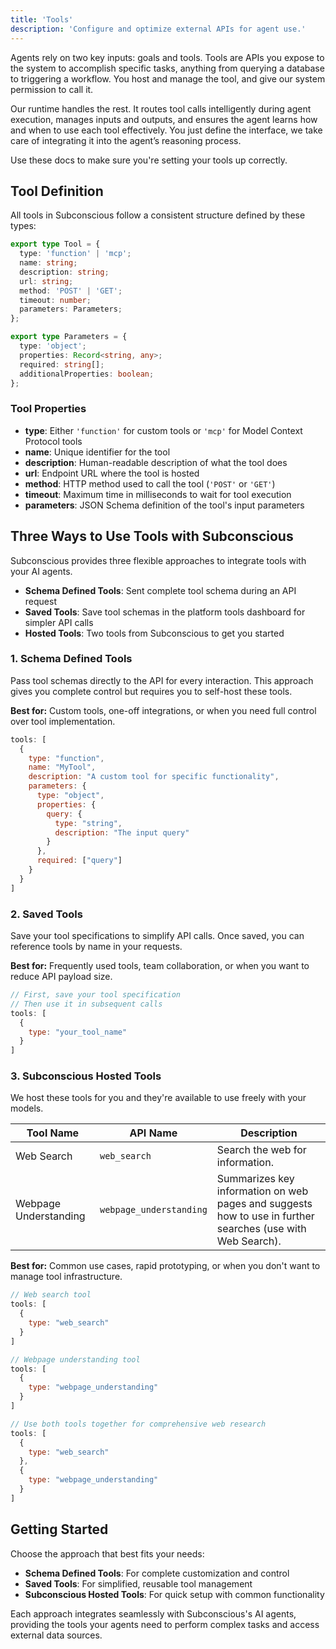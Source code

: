```yaml
---
title: 'Tools'
description: 'Configure and optimize external APIs for agent use.'
---
```


Agents rely on two key inputs: goals and tools. Tools are APIs you expose to the system to accomplish specific tasks, anything from querying a database to triggering a workflow. You host and manage the tool, and give our system permission to call it.

Our runtime handles the rest. It routes tool calls intelligently during agent execution, manages inputs and outputs, and ensures the agent learns how and when to use each tool effectively. You just define the interface, we take care of integrating it into the agent’s reasoning process.

Use these docs to make sure you're setting your tools up correctly.

## Tool Definition

All tools in Subconscious follow a consistent structure defined by these types:

```typescript
export type Tool = {
  type: 'function' | 'mcp';
  name: string;
  description: string;
  url: string;
  method: 'POST' | 'GET';
  timeout: number;
  parameters: Parameters;
};

export type Parameters = {
  type: 'object';
  properties: Record<string, any>;
  required: string[];
  additionalProperties: boolean;
};
```

### Tool Properties

- **type**: Either `'function'` for custom tools or `'mcp'` for Model Context Protocol tools
- **name**: Unique identifier for the tool
- **description**: Human-readable description of what the tool does
- **url**: Endpoint URL where the tool is hosted
- **method**: HTTP method used to call the tool (`'POST'` or `'GET'`)
- **timeout**: Maximum time in milliseconds to wait for tool execution
- **parameters**: JSON Schema definition of the tool's input parameters

## Three Ways to Use Tools with Subconscious

Subconscious provides three flexible approaches to integrate tools with your AI agents.

- **Schema Defined Tools**: Sent complete tool schema during an API request
- **Saved Tools**: Save tool schemas in the platform tools dashboard for simpler API calls
- **Hosted Tools**: Two tools from Subconscious to get you started

### 1. Schema Defined Tools

Pass tool schemas directly to the API for every interaction. This approach gives you complete control but requires you to self-host these tools.

**Best for:** Custom tools, one-off integrations, or when you need full control over tool implementation.

```javascript
tools: [
  {
    type: "function",
    name: "MyTool",
    description: "A custom tool for specific functionality",
    parameters: {
      type: "object",
      properties: {
        query: {
          type: "string",
          description: "The input query"
        }
      },
      required: ["query"]
    }
  }
]
```

### 2. Saved Tools

Save your tool specifications to simplify API calls. Once saved, you can reference tools by name in your requests.

**Best for:** Frequently used tools, team collaboration, or when you want to reduce API payload size.

```javascript
// First, save your tool specification
// Then use it in subsequent calls
tools: [
  {
    type: "your_tool_name"
  }
]
```

### 3. Subconscious Hosted Tools

We host these tools for you and they're available to use freely with your models.

| Tool Name | API Name | Description |
|-----------|----------|-------------|
| Web Search | `web_search` | Search the web for information. |
| Webpage Understanding | `webpage_understanding` | Summarizes key information on web pages and suggests how to use in further searches (use with Web Search). |

**Best for:** Common use cases, rapid prototyping, or when you don't want to manage tool infrastructure.

```javascript
// Web search tool
tools: [
  {
    type: "web_search"
  }
]

// Webpage understanding tool
tools: [
  {
    type: "webpage_understanding"
  }
]

// Use both tools together for comprehensive web research
tools: [
  {
    type: "web_search"
  },
  {
    type: "webpage_understanding"
  }
]
```

## Getting Started

Choose the approach that best fits your needs:

- **Schema Defined Tools**: For complete customization and control
- **Saved Tools**: For simplified, reusable tool management
- **Subconscious Hosted Tools**: For quick setup with common functionality

Each approach integrates seamlessly with Subconscious's AI agents, providing the tools your agents need to perform complex tasks and access external data sources.
